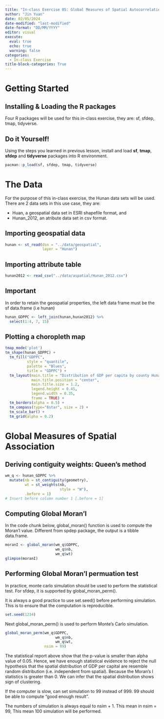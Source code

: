 ```yaml
---
title: "In-class Exercise 05: Global Measures of Spatial Autocorrelation"
author: "Jin Yuan"
date: 02/05/2024
date-modified: "last-modified"
date-format: "DD/MM/YYYY"
editor: visual
execute: 
  eval: true
  echo: true
  warning: false
categories:
  - In-class Exercise
title-block-categories: True
---
```


# Getting Started

## Installing & Loading the R packages

Four R packages will be used for this in-class exercise, they are: sf, sfdep, tmap, tidyverse.

::: callout-note
# Do it Yourself!

Using the steps you learned in previous lesson, install and load **sf**, **tmap**, **sfdep** and **tidyverse** packages into R environment.
:::

```r
pacman::p_load(sf, sfdep, tmap, tidyverse)
```

# The Data

For the purpose of this in-class exercise, the Hunan data sets will be used. There are 2 data sets in this use case, they are:

-   Huan, a geospatial data set in ESRI shapefile format, and
-   Hunan_2012, an atribute data set in csv format.

## Importing geospatial data

```r
hunan <- st_read(dsn = "../data/geospatial", 
                 layer = "Hunan")
```

## Importing attribute table

```r
hunan2012 <- read_csv("../data/aspatial/Hunan_2012.csv")
```

::: callout-note
# Important

In order to retain the geospatial properties, the left data frame must be the sf data.frame (i.e hunan)
:::

```r
hunan_GDPPC <- left_join(hunan,hunan2012) %>%
  select(1:4, 7, 15)
```

## Plotting a choropleth map

```r
tmap_mode('plot')
tm_shape(hunan_GDPPC) +
  tm_fill("GDPPC",
          style = "quantile",
          palette = "Blues",
          title = "GDPPC") +
  tm_layout(main.title = "Distribution of GDP per capita by county Hunan Province",
            main.title.position = "center",
            main.title.size = 1.2,
            legend.height = 0.45,
            legend.width = 0.35,
            frame = TRUE) +
  tm_borders(alpha = 0.5) +
  tm_compass(type="8star", size = 2) +
  tm_scale_bar() +
  tm_grid(alpha = 0.2)
```

# Global Measures of Spatial Association

## Deriving contiguity weights: Queen's method

```r
wm_q <- hunan_GDPPC %>%
  mutate(nb = st_contiguity(geometry),
         wt = st_weights(nb,
                         style = "W"),
         .before = 1)
# Insert before column number 1 [.before = 1]
```

## Computing Global Moran'I

In the code chunk below, global_moran() function is used to compute the Moran'I value. Different from spdep package, the output is a tibble data.frame.

```r
moranI <- global_moran(wm_q$GDPPC,
                       wm_q$nb,
                       wm_q$wt)
glimpse(moranI)
```

## Performing Global Moran'I permuation test

In practice, monte carlo simulation should be used to perform the statistical test. For sfdep, it is supported by global_moran_perm().

It is always a good practice to use set.seed() before performing simulation. This is to ensure that the computation is reproducible.

```r
set.seed(1234)
```

Next global_moran_perm() is used to perform Monte's Carlo simulation.

```r
global_moran_perm(wm_q$GDPPC,
                       wm_q$nb,
                       wm_q$wt,
                  nsim = 99)
```

The statistical report above show that the p-value is smaller than alpha value of 0.05. Hence, we have enough statistical evidence to reject the null hypothesis that the spatial distribution of GDP per capital are resemble random distribution (i.e. independent from spatial). Because the Moran's I statistics is greater than 0. We can infer that the spatial distribution shows sign of clustering.

::: callout-note
If the computer is slow, can set simulation to 99 instead of 999. 99 should be able to compute "good enough result".

The numbers of simulation is always equal to nsim + 1. This mean in nsim = 99, This mean 100 simulation will be performed.
:::
